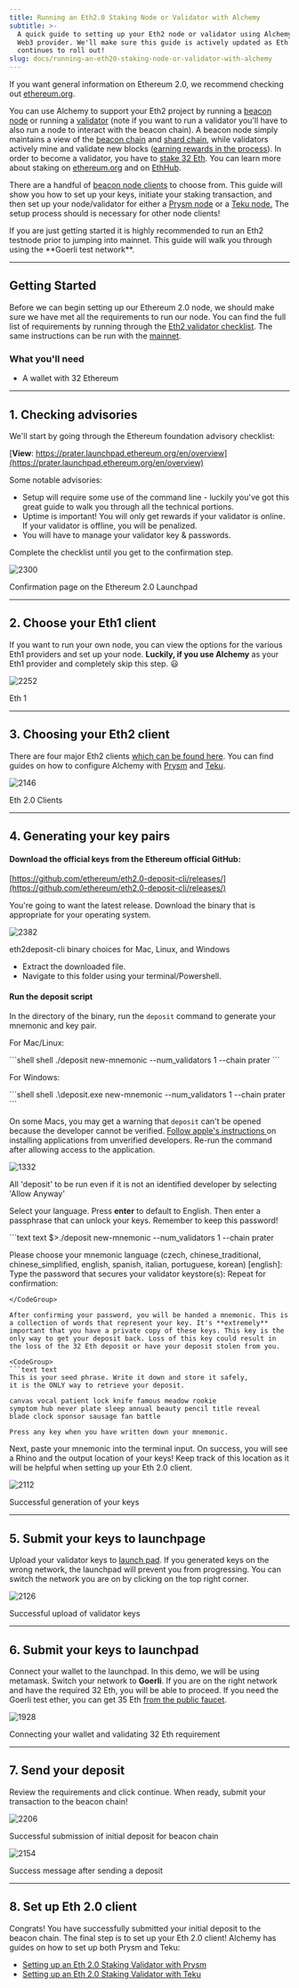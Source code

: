 ```yaml
---
title: Running an Eth2.0 Staking Node or Validator with Alchemy
subtitle: >-
  A quick guide to setting up your Eth2 node or validator using Alchemy as your
  Web3 provider. We'll make sure this guide is actively updated as Eth 2.0
  continues to roll out!
slug: docs/running-an-eth20-staking-node-or-validator-with-alchemy
---
```



If you want general information on Ethereum 2.0, we recommend checking out [ethereum.org](https://ethereum.org/en/eth2/).

You can use Alchemy to support your Eth2 project by running a [beacon node](https://ethereum.org/en/eth2/get-involved/#clients) or running a [validator](https://ethereum.org/en/eth2/staking/#gatsby-focus-wrapper) (note if you want to run a validator you'll have to also run a node to interact with the beacon chain). A beacon node simply maintains a view of the [beacon chain](https://ethereum.org/en/eth2/beacon-chain/) and [shard chain](https://ethereum.org/en/eth2/shard-chains/), while validators actively mine and validate new blocks ([earning rewards in the process](https://ethereum.org/en/eth2/staking/)). In order to become a validator, you have to [stake 32 Eth](https://launchpad.ethereum.org/overview). You can learn more about staking on [ethereum.org](https://ethereum.org/en/eth2/staking/) and on [EthHub](https://docs.ethhub.io/ethereum-roadmap/ethereum-2.0/proof-of-stake/).

There are a handful of [beacon node clients](https://ethereum.org/en/eth2/get-involved/#clients) to choose from. This guide will show you how to set up your keys, initiate your staking transaction, and then set up your node/validator for either a [Prysm node](https://docs.alchemy.com/alchemy/guides/running-an-eth2-node-with-alchemy/setting-up-an-eth-2.0-node-or-validator-with-prysm) or a [Teku node.](https://docs.alchemy.com/alchemy/guides/running-an-eth2-node-with-alchemy/eth2-staking-teku) The setup process should is necessary for other node clients!

<Info>
  If you are just getting started it is highly recommended to run an Eth2 testnode prior to jumping into mainnet. This guide will walk you through using the **Goerli test network**.
</Info>

***

## Getting Started

Before we can begin setting up our Ethereum 2.0 node, we should make sure we have met all the requirements to run our node. You can find the full list of requirements by running through the [Eth2 validator checklist](https://launchpad.ethereum.org/en/checklist). The same instructions can be run with the [mainnet](https://launchpad.ethereum.org/en/).

### What you'll need

* A wallet with 32 Ethereum

***

## 1. Checking advisories

We'll start by going through the Ethereum foundation advisory checklist:

[**View**: https://prater.launchpad.ethereum.org/en/overview](https://prater.launchpad.ethereum.org/en/overview)

Some notable advisories:

* Setup will require some use of the command line - luckily you've got this great guide to walk you through all the technical portions.
* Uptime is important! You will only get rewards if your validator is online. If your validator is offline, you will be penalized.
* You will have to manage your validator key & passwords.

Complete the checklist until you get to the confirmation step.

![2300](/images/6fd4e61-Advisories.png "Advisories.png")

Confirmation page on the Ethereum 2.0 Launchpad

***

## 2. Choose your Eth1 client

If you want to run your own node, you can view the options for the various Eth1 providers and set up your node. **Luckily, if you use Alchemy** as your Eth1 provider and completely skip this step. 😃

![2252](/images/045a9f4-Eth1.png "Eth1.png")

Eth 1

***

## 3. Choosing your Eth2 client

There are four major Eth2 clients [which can be found here](https://ethereum.org/en/eth2/get-involved/#clients). You can find guides on how to configure Alchemy with [Prysm](https://docs.alchemy.com/alchemy/guides/running-an-eth2-node-with-alchemy/setting-up-an-eth-2.0-node-or-validator-with-prysm) and [Teku](https://docs.alchemy.com/alchemy/guides/running-an-eth2-node-with-alchemy/eth2-staking-teku).

![2146](/images/64dd5b3-Eth_2.png "Eth 2.png")

Eth 2.0 Clients

***

## 4. Generating your key pairs

#### Download the official keys from the Ethereum official GitHub:

[https://github.com/ethereum/eth2.0-deposit-cli/releases/](https://github.com/ethereum/eth2.0-deposit-cli/releases/)

You're going to want the latest release. Download the binary that is appropriate for your operating system.

![2382](/images/1627e38-Choose_package.jpeg "Choose package.jpeg")

eth2deposit-cli binary choices for Mac, Linux, and Windows

* Extract the downloaded file.
* Navigate to this folder using your terminal/Powershell.

#### Run the deposit script

In the directory of the binary, run the `deposit` command to generate your mnemonic and key pair.

For Mac/Linux:

<CodeGroup>
  ```shell shell
  ./deposit new-mnemonic --num_validators 1 --chain prater
  ```
</CodeGroup>

For Windows:

<CodeGroup>
  ```shell shell
  .\deposit.exe new-mnemonic --num_validators 1 --chain prater
  ```
</CodeGroup>

On some Macs, you may get a warning that `deposit` can't be opened because the developer cannot be verified. [Follow apple's instructions ](https://support.apple.com/en-us/HT202491)on installing applications from unverified developers. Re-run the command after allowing access to the application.

![1332](/images/c4b6b4a-Security.png "Security.png")

All 'deposit' to be run even if it is not an identified developer by selecting 'Allow Anyway'

Select your language. Press **enter** to default to English. Then enter a passphrase that can unlock your keys. Remember to keep this password!

<CodeGroup>
  ```text text
  $>./deposit new-mnemonic --num_validators 1 --chain prater

  Please choose your mnemonic language (czech, chinese_traditional, chinese_simplified, english, spanish, italian, portuguese, korean) [english]:
  Type the password that secures your validator keystore(s):
  Repeat for confirmation:
  ```
</CodeGroup>

After confirming your password, you will be handed a mnemonic. This is a collection of words that represent your key. It's **extremely** important that you have a private copy of these keys. This key is the only way to get your deposit back. Loss of this key could result in the loss of the 32 Eth deposit or have your deposit stolen from you.

<CodeGroup>
  ```text text
  This is your seed phrase. Write it down and store it safely, 
  it is the ONLY way to retrieve your deposit.

  canvas vocal patient lock knife famous meadow rookie 
  symptom hub never plate sleep annual beauty pencil title reveal 
  blade clock sponsor sausage fan battle

  Press any key when you have written down your mnemonic.
  ```
</CodeGroup>

Next, paste your mnemonic into the terminal input. On success, you will see a Rhino and the output location of your keys! Keep track of this location as it will be helpful when setting up your Eth 2.0 client.

![2112](/images/6246502-Rhino.png "Rhino.png")

Successful generation of your keys

***

## 5. Submit your keys to launchpage

Upload your validator keys to [launch pad](https://prater.launchpad.ethereum.org/en/upload-deposit-data). If you generated keys on the wrong network, the launchpad will prevent you from progressing. You can switch the network you are on by clicking on the top right corner.

![2126](/images/f626392-Upload_deposit.png "Upload deposit.png")

Successful upload of validator keys

***

## 6. Submit your keys to launchpad

Connect your wallet to the launchpad. In this demo, we will be using metamask. Switch your network to **Goerli**. If you are on the right network and have the required 32 Eth, you will be able to proceed. If you need the Goerli test ether, you can get 35 Eth [from the public faucet](https://faucet.goerli.mudit.blog).

![1928](/images/ed6033c-Connect.png "Connect.png")

Connecting your wallet and validating 32 Eth requirement

***

## 7. Send your deposit

Review the requirements and click continue. When ready, submit your transaction to the beacon chain!

![2206](/images/f8b7080-Transactions_Command.png "Transactions Command.png")

Successful submission of initial deposit for beacon chain

![2154](/images/86ceab0-Sent_Deposit.png "Sent Deposit.png")

Success message after sending a deposit

***

## 8. Set up Eth 2.0 client

Congrats! You have successfully submitted your initial deposit to the beacon chain. The final step is to set up your Eth 2.0 client! Alchemy has guides on how to set up both Prysm and Teku:

* [Setting up an Eth 2.0 Staking Validator with Prysm](/docs/setting-up-an-eth-20-staking-validator-with-prysm)
* [Setting up an Eth 2.0 Staking Validator with Teku](/docs/setting-up-an-eth-20-staking-validator-with-teku)
